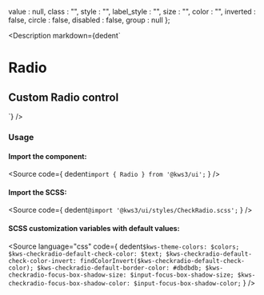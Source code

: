 
  value : null,
  class : "",
  style : "",
  label_style : "",
  size : "",
  color : "",
  inverted : false,
  circle : false,
  disabled : false,
  group : null
};

<Version />

<Meta of={RadioStories} />

<Description
  markdown={dedent`
# Radio
## Custom Radio control
`}
/>

<Canvas>
  <Story of={RadioStories.Radio} />
</Canvas>

<Controls />

### Usage

#### Import the component:

<Source
  code={
    dedent`import { Radio } from '@kws3/ui';`
  }
/>

#### Import the SCSS:

<Source
  code={
    dedent`@import '@kws3/ui/styles/CheckRadio.scss';`
  }
/>

#### SCSS customization variables with default values:

<Source
  language="css"
  code={
    dedent`
    $kws-theme-colors: $colors;
    $kws-checkradio-default-check-color: $text;
    $kws-checkradio-default-check-color-invert: findColorInvert($kws-checkradio-default-check-color);
    $kws-checkradio-default-border-color: #dbdbdb;
    $kws-checkradio-focus-box-shadow-size: $input-focus-box-shadow-size;
    $kws-checkradio-focus-box-shadow-color: $input-focus-box-shadow-color;
    `
  }
/>
